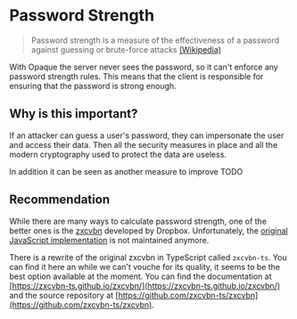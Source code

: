 # Password Strength

> Password strength is a measure of the effectiveness of a password against guessing or brute-force attacks [(Wikipedia)](https://en.wikipedia.org/wiki/Password_strength)

With Opaque the server never sees the password, so it can't enforce any password strength rules. This means that the client is responsible for ensuring that the password is strong enough.

## Why is this important?

If an attacker can guess a user's password, they can impersonate the user and access their data. Then all the security measures in place and all the modern cryptography used to protect the data are useless.

In addition it can be seen as another measure to improve TODO

## Recommendation

While there are many ways to calculate password strength, one of the better ones is the [zxcvbn](https://www.usenix.org/conference/usenixsecurity16/technical-sessions/presentation/wheeler) developed by Dropbox. Unfortunately, the [original JavaScript implementation](https://github.com/dropbox/zxcvbn) is not maintained anymore.

There is a rewrite of the original zxcvbn in TypeScript called `zxcvbn-ts`. You can find it here an while we can't vouche for its quality, it seems to be the best option available at the moment. You can find the documentation at [https://zxcvbn-ts.github.io/zxcvbn/](https://zxcvbn-ts.github.io/zxcvbn/) and the source repository at [https://github.com/zxcvbn-ts/zxcvbn](https://github.com/zxcvbn-ts/zxcvbn).